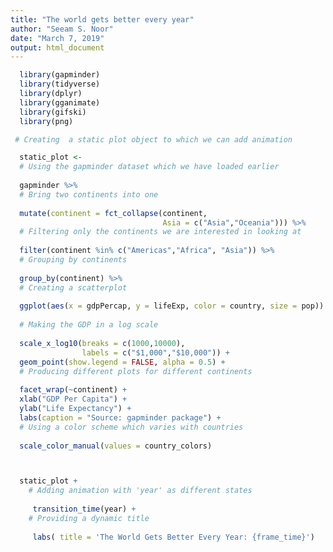 ```yaml
---
title: "The world gets better every year"
author: "Seeam S. Noor"
date: "March 7, 2019"
output: html_document
---
```


```r
  library(gapminder)
  library(tidyverse)
  library(dplyr)
  library(gganimate)
  library(gifski)
  library(png)

```


```r
 
 # Creating  a static plot object to which we can add animation

  static_plot <-
  # Using the gapminder dataset which we have loaded earlier
  
  gapminder %>%
  # Bring two continents into one
  
  mutate(continent = fct_collapse(continent,
                                  Asia = c("Asia","Oceania"))) %>%
  # Filtering only the continents we are interested in looking at
  
  filter(continent %in% c("Americas","Africa", "Asia")) %>%
  # Grouping by continents
  
  group_by(continent) %>%
  # Creating a scatterplot
  
  ggplot(aes(x = gdpPercap, y = lifeExp, color = country, size = pop)) +
  
  # Making the GDP in a log scale
  
  scale_x_log10(breaks = c(1000,10000),
                labels = c("$1,000","$10,000")) +
  geom_point(show.legend = FALSE, alpha = 0.5) +
  # Producing different plots for different continents
  
  facet_wrap(~continent) +
  xlab("GDP Per Capita") +
  ylab("Life Expectancy") +
  labs(caption = "Source: gapminder package") +
  # Using a color scheme which varies with countries
  
  scale_color_manual(values = country_colors)



  static_plot +
    # Adding animation with 'year' as different states 
    
     transition_time(year) +
    # Providing a dynamic title
    
     labs( title = 'The World Gets Better Every Year: {frame_time}')

```
